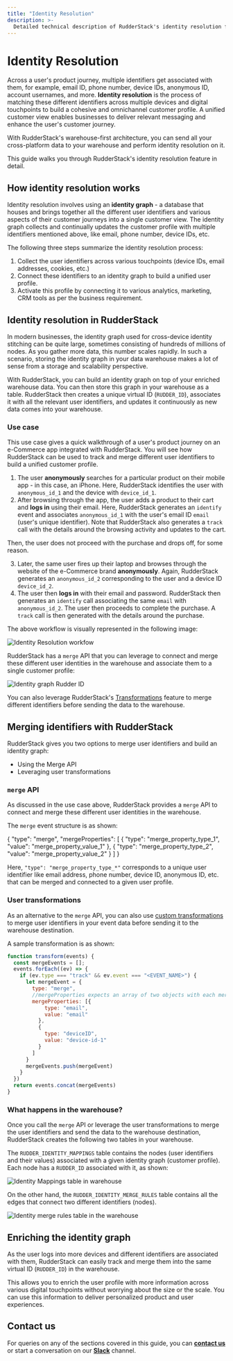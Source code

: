 ```yaml
---
title: "Identity Resolution"
description: >-
  Detailed technical description of RudderStack's identity resolution feature to create comprehensive, unified user profiles.
---
```


# Identity Resolution

Across a user's product journey, multiple identifiers get associated with them, for example, email ID, phone number, device IDs, anonymous ID, account usernames, and more. **Identity resolution** is the process of matching these different identifiers across multiple devices and digital touchpoints to build a cohesive and omnichannel customer profile. A unified customer view enables businesses to deliver relevant messaging and enhance the user's customer journey.

<div class="successBlock">

With RudderStack's warehouse-first architecture, you can send all your cross-platform data to your warehouse and perform identity resolution on it.
</div>

This guide walks you through RudderStack's identity resolution feature in detail.

## How identity resolution works

Identity resolution involves using an **identity graph** - a database that houses and brings together all the different user identifiers and various aspects of their customer journeys into a single customer view. The identity graph collects and continually updates the customer profile with multiple identifiers mentioned above, like email, phone number, device IDs, etc.

The following three steps summarize the identity resolution process:

1. Collect the user identifiers across various touchpoints (device IDs, email addresses, cookies, etc.)
2. Connect these identifiers to an identity graph to build a unified user profile.
3. Activate this profile by connecting it to various analytics, marketing, CRM tools as per the business requirement.

## Identity resolution in RudderStack

In modern businesses, the identity graph used for cross-device identity stitching can be quite large, sometimes consisting of hundreds of millions of nodes. As you gather more data, this number scales rapidly. In such a scenario, storing the identity graph in your data warehouse makes a lot of sense from a storage and scalability perspective.

With RudderStack, you can build an identity graph on top of your enriched warehouse data. You can then store this graph in your warehouse as a table. RudderStack then creates a unique virtual ID (`RUDDER_ID`), associates it with all the relevant user identifiers, and updates it continuously as new data comes into your warehouse.

### Use case 

This use case gives a quick walkthrough of a user's product journey on an e-Commerce app integrated with RudderStack. You will see how RudderStack can be used to track and merge different user identifiers to build a unified customer profile.

1. The user **anonymously** searches for a particular product on their mobile app - in this case, an iPhone. Here, RudderStack identifies the user with `anonymous_id_1` and the device with `device_id_1`.
2. After browsing through the app, the user adds a product to their cart and **logs in** using their email. Here, RudderStack generates an `identify` event and associates `anonymous_id_1` with the user's email ID `email` (user's unique identifier). Note that RudderStack also generates a `track` call with the details around the browsing activity and updates to the cart.

Then, the user does not proceed with the purchase and drops off, for some reason.

3. Later, the same user fires up their laptop and browses through the website of the e-Commerce brand **anonymously**. Again, RudderStack generates an `anonymous_id_2` corresponding to the user and a device ID `device_id_2`.
4. The user then **logs in** with their email and password. RudderStack then generates an `identify` call associating the same `email` with `anonymous_id_2`. The user then proceeds to complete the purchase. A `track` call is then generated with the details around the purchase.

The above workflow is visually represented in the following image:

<img src="./assets/identity-resolution/identity-resolution-workflow.png" alt="Identity Resolution workfow" />

RudderStack has a `merge` API that you can leverage to connect and merge these different user identities in the warehouse and associate them to a single customer profile:

<img src="./assets/identity-resolution/rudder-id.png" alt="Identity graph Rudder ID" />

<div class="successBlock">

You can also leverage RudderStack's <a href="#user-transformations">Transformations</a> feature to merge different identifiers before sending the data to the warehouse.
</div>

## Merging identifiers with RudderStack

RudderStack gives you two options to merge user identifiers and build an identity graph:

- Using the Merge API
- Leveraging user transformations

### `merge` API

As discussed in the use case above, RudderStack provides a `merge` API to connect and merge these different user identities in the warehouse.

The `merge` event structure is as shown:

{
    "type": "merge",
    "mergeProperties": [
        {
            "type": "merge_property_type_1",
            "value": "merge_property_value_1"
        },
        {
            "type": "merge_property_type_2",
            "value": "merge_property_value_2"
        }
    ]
}

Here, `"type": "merge_property_type_*"` corresponds to a unique user identifier like email address, phone number, device ID, anonymous ID, etc. that can be merged and connected to a given user profile. 

### User transformations

As an alternative to the `merge` API, you can also use [custom transformations](https://www.rudderstack.com/docs/transformations/) to merge user identifiers in your event data before sending it to the warehouse destination.

A sample transformation is as shown:

```javascript
function transform(events) {
  const mergeEvents = [];
  events.forEach((ev) => {
    if (ev.type === "track" && ev.event === "<EVENT_NAME>") {
      let mergeEvent = {
        type: "merge",
        //mergeProperties expects an array of two objects with each mergeProperty type and value
        mergeProperties: [{
            type: "email",
            value: "email"
          },
          {
            type: "deviceID",
            value: "device-id-1"
          }
        ]
      }
      mergeEvents.push(mergeEvent)
    }
  })
  return events.concat(mergeEvents)
}
```

### What happens in the warehouse?

Once you call the `merge` API or leverage the user transformations to merge the user identifiers and send the data to the warehouse destination, RudderStack creates the following two tables in your warehouse.

The `RUDDER_IDENTITY_MAPPINGS` table contains the nodes (user identifiers and their values) associated with a given identity graph (customer profile). Each node has a  `RUDDER_ID` associated with it, as shown:

<img src="./assets/identity-resolution/identity-mappings-table.png" alt="Identity Mappings table in warehouse" />

On the other hand, the `RUDDER_IDENTITY_MERGE_RULES` table contains all the edges that connect two different identifiers (nodes).

<img src="./assets/identity-resolution/identity-merge-rules.png" alt="Identity merge rules table in the warehouse" />

## Enriching the identity graph

As the user logs into more devices and different identifiers are associated with them, RudderStack can easily track and merge them into the same virtual ID (`RUDDER_ID`) in the warehouse.

This allows you to enrich the user profile with more information across various digital touchpoints without worrying about the size or the scale. You can use this information to deliver personalized product and user experiences.

## Contact us

For queries on any of the sections covered in this guide, you can [**contact us**](mailto:%20docs@rudderstack.com) or start a conversation on our [**Slack**](https://rudderstack.com/join-rudderstack-slack-community) channel.
